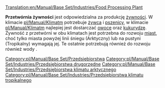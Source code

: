 [[Translation:en/Manual/Base Set/Industries/Food Processing Plant]]

{{pl/Manual/Base Set/Przedsiębiorstwa|image=en/Manual/Base Set/Foodprocplant.png
|name=Przetwórnia żywności
|climates=[[pl/Manual/Klimat]], [[pl/Manual/Klimat]].
|accepts=[[pl/Manual/Base Set/Cargos/Żywiec|Żywiec]], [[pl/Manual/Base Set/Cargos/Pszenica|Pszenica]] (klimat Arktyczny) <br> [[pl/Manual/Base Set/Cargos/Owoce|Owoce]], [[pl/Manual/Base Set/Cargos/Kukurydza|Kukurydza]] (klimat Tropikalny)
|produces=[[pl/Manual/Base Set/Cargos/Żywność|Żywność]]
}}

'''Przetwórnia żywności''' jest odpowiedzialna za produkcję [[pl/Manual/Base Set/Cargos/Żywność|żywności]]. W klimacie [[pl/Manual/Klimat]]m potrzebuje [[pl/Manual/Base Set/Cargos/Żywiec|żywca]] i [[pl/Manual/Base Set/Cargos/Pszenica|pszenicy]], w klimacie [[pl/Manual/Klimat]]m najlepiej jest dostarczać [[pl/Manual/Base Set/Cargos/Owoce|owoce]] oraz [[pl/Manual/Base Set/Cargos/Kukurydza|kukurydzę]].
Żywność z przetwórni w obu klimatach jest potrzebna do rozwoju [[pl/Manual/Miasta|miast]], choć tylko miasta powyżej linii śniegu (Arktyczny) lub na pustyni (Tropikalny) wymagają jej. Te ostatnie potrzebują również do rozwoju również wody .

{{pl/Manual/Navbox Industries}}

[[Category:pl/Manual/Base Set/Przedsiębiorstwa]]
[[Category:pl/Manual/Base Set/Industries/Przedsiębiorstwa drugorzędne]]
[[Category:pl/Manual/Base Set/Industries/Przedsiębiorstwa klimatu arktycznego]]
[[Category:pl/Manual/Base Set/Industries/Przedsiębiorstwa klimatu tropikalnego]]